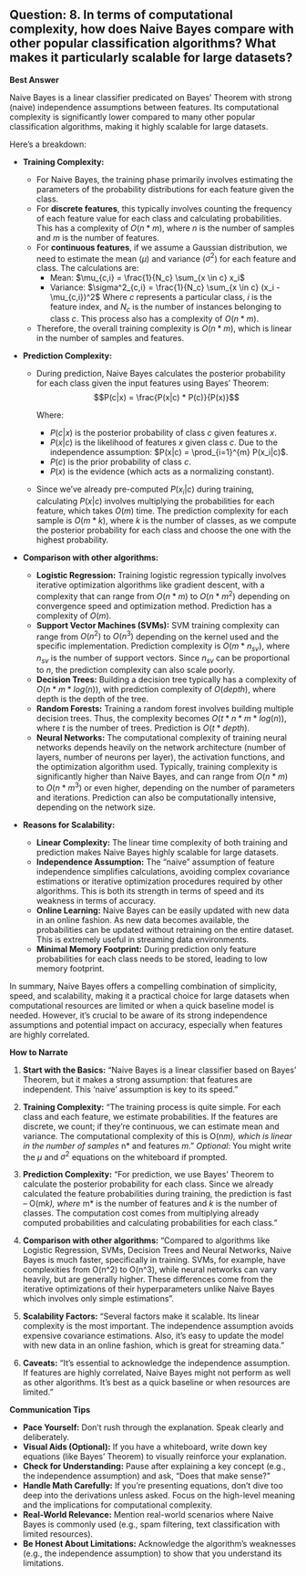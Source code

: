 ## Question: 8. In terms of computational complexity, how does Naive Bayes compare with other popular classification algorithms? What makes it particularly scalable for large datasets?

**Best Answer**

Naive Bayes is a linear classifier predicated on Bayes' Theorem with strong (naive) independence assumptions between features. Its computational complexity is significantly lower compared to many other popular classification algorithms, making it highly scalable for large datasets.

Here's a breakdown:

*   **Training Complexity:**

    *   For Naive Bayes, the training phase primarily involves estimating the parameters of the probability distributions for each feature given the class.
    *   For **discrete features**, this typically involves counting the frequency of each feature value for each class and calculating probabilities. This has a complexity of $O(n*m)$, where $n$ is the number of samples and $m$ is the number of features.
    *   For **continuous features**, if we assume a Gaussian distribution, we need to estimate the mean ($\mu$) and variance ($\sigma^2$) for each feature and class.  The calculations are:
        *   Mean: $\mu_{c,i} = \frac{1}{N_c} \sum_{x \in c} x_i$
        *   Variance: $\sigma^2_{c,i} = \frac{1}{N_c} \sum_{x \in c} (x_i - \mu_{c,i})^2$
        Where $c$ represents a particular class, $i$ is the feature index, and $N_c$ is the number of instances belonging to class $c$. This process also has a complexity of $O(n*m)$.

    *   Therefore, the overall training complexity is $O(n*m)$, which is linear in the number of samples and features.

*   **Prediction Complexity:**

    *   During prediction, Naive Bayes calculates the posterior probability for each class given the input features using Bayes' Theorem:
        $$P(c|x) = \frac{P(x|c) * P(c)}{P(x)}$$

        Where:
        * $P(c|x)$ is the posterior probability of class $c$ given features $x$.
        * $P(x|c)$ is the likelihood of features $x$ given class $c$.  Due to the independence assumption: $P(x|c) = \prod_{i=1}^{m} P(x_i|c)$.
        * $P(c)$ is the prior probability of class $c$.
        * $P(x)$ is the evidence (which acts as a normalizing constant).

    *   Since we've already pre-computed $P(x_i|c)$ during training, calculating $P(x|c)$ involves multiplying the probabilities for each feature, which takes $O(m)$ time.  The prediction complexity for each sample is $O(m*k)$, where $k$ is the number of classes, as we compute the posterior probability for each class and choose the one with the highest probability.

*   **Comparison with other algorithms:**

    *   **Logistic Regression:** Training logistic regression typically involves iterative optimization algorithms like gradient descent, with a complexity that can range from $O(n*m)$ to $O(n*m^2)$ depending on convergence speed and optimization method. Prediction has a complexity of $O(m)$.
    *   **Support Vector Machines (SVMs):** SVM training complexity can range from $O(n^2)$ to $O(n^3)$ depending on the kernel used and the specific implementation. Prediction complexity is $O(m*n_{sv})$, where $n_{sv}$ is the number of support vectors. Since $n_{sv}$ can be proportional to $n$, the prediction complexity can also scale poorly.
    *   **Decision Trees:** Building a decision tree typically has a complexity of $O(n*m*log(n))$, with prediction complexity of $O(depth)$, where depth is the depth of the tree.
    *   **Random Forests:** Training a random forest involves building multiple decision trees. Thus, the complexity becomes $O(t*n*m*log(n))$, where $t$ is the number of trees. Prediction is $O(t*depth)$.
    *   **Neural Networks:** The computational complexity of training neural networks depends heavily on the network architecture (number of layers, number of neurons per layer), the activation functions, and the optimization algorithm used. Typically, training complexity is significantly higher than Naive Bayes, and can range from $O(n*m)$ to $O(n*m^3)$ or even higher, depending on the number of parameters and iterations. Prediction can also be computationally intensive, depending on the network size.

*   **Reasons for Scalability:**

    *   **Linear Complexity:** The linear time complexity of both training and prediction makes Naive Bayes highly scalable for large datasets.
    *   **Independence Assumption:**  The "naive" assumption of feature independence simplifies calculations, avoiding complex covariance estimations or iterative optimization procedures required by other algorithms. This is both its strength in terms of speed and its weakness in terms of accuracy.
    *   **Online Learning:** Naive Bayes can be easily updated with new data in an online fashion.  As new data becomes available, the probabilities can be updated without retraining on the entire dataset. This is extremely useful in streaming data environments.
    *   **Minimal Memory Footprint:** During prediction only feature probabilities for each class needs to be stored, leading to low memory footprint.

In summary, Naive Bayes offers a compelling combination of simplicity, speed, and scalability, making it a practical choice for large datasets when computational resources are limited or when a quick baseline model is needed. However, it's crucial to be aware of its strong independence assumptions and potential impact on accuracy, especially when features are highly correlated.

**How to Narrate**

1.  **Start with the Basics:**  "Naive Bayes is a linear classifier based on Bayes' Theorem, but it makes a strong assumption: that features are independent. This 'naive' assumption is key to its speed."

2.  **Training Complexity:** "The training process is quite simple. For each class and each feature, we estimate probabilities. If the features are discrete, we count; if they're continuous, we can estimate mean and variance. The computational complexity of this is O(n*m), which is linear in the number of samples *n* and features *m*." *Optional*: You might write the $\mu$ and $\sigma^2$ equations on the whiteboard if prompted.

3.  **Prediction Complexity:** "For prediction, we use Bayes' Theorem to calculate the posterior probability for each class. Since we already calculated the feature probabilities during training, the prediction is fast – O(m*k), where *m* is the number of features and *k* is the number of classes. The computation cost comes from multiplying already computed probabilities and calculating probabilities for each class."

4.  **Comparison with other algorithms:** "Compared to algorithms like Logistic Regression, SVMs, Decision Trees and Neural Networks, Naive Bayes is much faster, specifically in training. SVMs, for example, have complexities from O(n^2) to O(n^3), while neural networks can vary heavily, but are generally higher. These differences come from the iterative optimizations of their hyperparameters unlike Naive Bayes which involves only simple estimations".

5.  **Scalability Factors:** "Several factors make it scalable. Its linear complexity is the most important. The independence assumption avoids expensive covariance estimations. Also, it's easy to update the model with new data in an online fashion, which is great for streaming data."

6.  **Caveats:** "It's essential to acknowledge the independence assumption. If features are highly correlated, Naive Bayes might not perform as well as other algorithms. It's best as a quick baseline or when resources are limited."

**Communication Tips**

*   **Pace Yourself:** Don't rush through the explanation. Speak clearly and deliberately.
*   **Visual Aids (Optional):** If you have a whiteboard, write down key equations (like Bayes' Theorem) to visually reinforce your explanation.
*   **Check for Understanding:** Pause after explaining a key concept (e.g., the independence assumption) and ask, "Does that make sense?"
*   **Handle Math Carefully:** If you're presenting equations, don't dive too deep into the derivations unless asked. Focus on the high-level meaning and the implications for computational complexity.
*   **Real-World Relevance:** Mention real-world scenarios where Naive Bayes is commonly used (e.g., spam filtering, text classification with limited resources).
*   **Be Honest About Limitations:** Acknowledge the algorithm's weaknesses (e.g., the independence assumption) to show that you understand its limitations.
